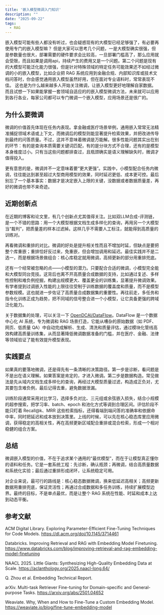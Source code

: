 ```yaml
---
title: '嵌入模型微调入门知识'
description: ""
date: "2025-09-22"
tags:
  - RAG
---
```


嵌入模型可能有些人都没有听过，也会疑惑现有的大模型已经足够强了，有必要再使用专门的嵌入模型嘛？ 但是大家可以思考几个问题，一是大模型确实很强，但是参数量也很大，部署需要的硬件要求会比较高，一旦部署门槛高了，那么应用就会受限，而且如果是调用api，持续产生的费用又是一个问题。第二个问题是现有的大模型可能泛化能力很强，但是针对特殊领域的特定任务可能效果还不如经过微调的小的嵌入模型，比如企业把 RAG 系统应用到金融合规、内部知识库或技术文档问答时，你会感觉通用嵌入模型虽然好用，但在面对专业语料时，常常表现不佳。
这也是为什么越来越多人开始关注微调，让嵌入模型更好地理解自家数据。而且试想一下如果能掌握一套领域自适应的的嵌入模型微调方法，未来就可以应用到各行各业，每家公司都可以专门微调一个嵌入模型，应用场景还是很广的。

## 为什么要微调

微调的价值首先体现在任务内表现。拿金融或医疗场景举例，通用嵌入常常无法精准捕捉领域术语或上下文，而微调后的模型则能显著提升检索效果，并把改进传导到最终的问答质量。不过，这并不意味着微调是万能解。很多性能问题其实出在别的环节：有的是查询本质需要关键词匹配，有的是分块方式不合理，还有的是模型本身维度过小。只有当这些问题都排查过，且瓶颈确实是语义理解缺失时，微调才值得投入。

更有意思的是，微调并不一定意味着要“更大更强”。实践中，小模型配合任务内微调，往往能达到甚至超过大型商用模型的效果，同时延迟更低、成本更可控。最后别忘了一个基本事实：数据才是决定嵌入上限的关键，没数据或者数据质量差，再好的微调也带不来奇迹。

## 近期创新点

在近期的博客和论文里，有几个创新点尤其值得关注。比如双LLM合成-评测链，是一个不错的思路：用一个大模型根据文档生成多样化的查询，再用另一个大模型当“裁判”，把质量差的样本过滤掉。这样几乎不需要人工标注，就能得到高质量的训练对。

再看微调和重排的对比。微调的好处是提升相关性而且不增加时延，但缺点是要把整个库重嵌；重排恰好反过来，免重嵌，但会增加调用和延迟。最佳实践并不是二选一，而是根据场景做组合：核心库稳定就用微调，高频更新的部分用重排兜底。

还有一个经常被忽略的点——小模型的潜力。只要配合合适的微调，小模型完全能和大模型同台竞技。这背后也离不开高质量合成数据的支持，比如通过复述、多样性控制和难负例挖掘，构建出规模更大、覆盖更全的训练集，显著提升微调效果。有学者提到过调嵌入性能的上限往往受制于训练数据的覆盖度和质量，而不是模型参数规模。这也就进一步佐证了高质量合成数据集的重要性。再往前走，多任务和指令化训练正成为趋势，把不同域的信号整合进一个小模型，让它具备更强的跨域泛化能力。

关于数据集的处理，可以关注一下 [OpenDCAI/DataFlow](https://github.com/OpenDCAI/DataFlow)。DataFlow 是一个数据中心化 AI 系统，专为微调和 RAG 场景打造，它能从嘈杂的原始数据（如 PDF、网页、低质量 QA）中自动完成解析、生成、清洗和质量评估，通过模块化管线高效构建高质量训练集，从而显著降低微调数据准备的门槛，并在医疗、金融、法律等领域验证了能有效提升模型表现。

## 实践要点

如果真的要落地微调，还是得先有一条清晰的决策路径。第一步是诊断，看问题是不是出在语义理解。如果答案是肯定的，才进入微调。第二步是数据构造。常见做法是先从域内文档生成多样化的查询，再经过大模型质量过滤，构造成正负对，尤其要包含难负例，最后记得去重，避免数据泄漏。

训练阶段通常采用对比学习，选择多负对比、三元组或余弦嵌入损失，结合小规模的超参搜索，把学习率、batch、epoch 和池化方式等调到合理区间。评估阶段不能只盯着 Recall@k、MRR 这些检索指标，还得看端到端问答的准确率和依据命中率，同时把延迟和成本放到决策里。上线的时候，可以先在核心稳态库里应用微调，获得稳定的高相关性，再在高频更新区域配合重排或混合检索，形成一个相对稳健的组合方案。

## 总结

微调嵌入模型的价值，不在于追求某个通用的“最优模型”，而在于让模型真正懂你的语料和任务。它是一套系统工程：先诊断，确认瓶颈；再微调，结合高质量数据和系统化实验；最后通过重排形成闭环，让系统稳定可用。

对企业来说，最可行的路线是：核心稳态数据微调，换来低延迟高相关；高频更新数据用重排兜底，保证灵活性；再通过合成数据和多任务训练，持续扩展模型边界。最终的目标，不是单点最优，而是让整个 RAG 系统在性能、时延和成本上达到动态平衡。

## 参考文献
ACM Digital Library. Exploring Parameter-Efficient Fine-Tuning Techniques for Code Models.
https://dl.acm.org/doi/10.1145/3714461

Databricks. Improving Retrieval and RAG with Embedding Model Finetuning.
https://www.databricks.com/blog/improving-retrieval-and-rag-embedding-model-finetuning

NAACL 2025. Little Giants: Synthesizing High-Quality Embedding Data at Scale.
https://aclanthology.org/2025.naacl-long.64/

Q. Zhou et al. Embedding Technical Report.

arXiv. Multi-task Retriever Fine-tuning for Domain-specific and General-purpose Tasks.
https://arxiv.org/abs/2501.04652

Weaviate. Why, When and How to Fine-Tune a Custom Embedding Model.
https://weaviate.io/blog/fine-tune-embedding-model
